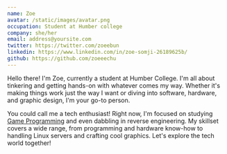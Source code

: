 ```yaml
---
name: Zoe
avatar: /static/images/avatar.png
occupation: Student at Humber college
company: she/her
email: address@yoursite.com
twitter: https://twitter.com/zoeebun
linkedin: https://www.linkedin.com/in/zoe-somji-26189625b/
github: https://github.com/zoeeechu
---
```



Hello there! I'm Zoe, currently a student at Humber College. I'm all about tinkering and getting hands-on with whatever comes my way. Whether it's making things work just the way I want or diving into software, hardware, and graphic design, I'm your go-to person.

You could call me a tech enthusiast! Right now, I'm focused on studying  [Game Programming](https://mediaarts.humber.ca/programs/game-programming.html) and even dabbling in reverse engineering. My skillset covers a wide range, from programming and hardware know-how to handling Linux servers and crafting cool graphics. Let's explore the tech world together!
